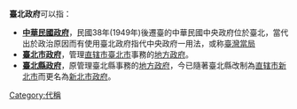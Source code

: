 '''臺北政府'''可以指：
*'''[[中華民國政府|中華民國政府]]'''，民國38年(1949年)後遷臺的中華民國中央政府位於臺北，當代出於政治原因而有使用臺北政府指代中央政府一用法，或称[[臺灣當局|臺灣當局]]
*'''[[臺北市政府|臺北市政府]]'''，管理[[直辖市|直辖市]][[臺北市|臺北市]]事務的[[地方政府|地方政府]]。
*'''[[臺北縣政府|臺北縣政府]]'''，原管理臺北縣事務的[[地方政府|地方政府]]，今已隨著臺北縣改制為[[直辖市|直辖市]][[新北市|新北市]]而更名為[[新北市政府|新北市政府]]。

{{Disambig|cat=组织机构消歧义}}
{{DEFAULTSORT:T台北政府}}
[[Category:代稱|Category:代稱]]